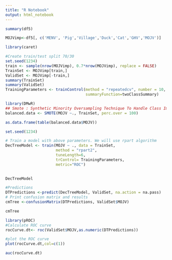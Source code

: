 ---
title: "R Notebook"
output: html_notebook
---



```{r}
summary(df5)
```

```{r}
MOJVimp<-df5[, c('MENV', 'Pig','Village','Duck','Cat','GHV','MOJV')]
```
```{r}
library(caret)
```

```{r}
#Create train/test split 70/30
set.seed(1234)
train <- sample(nrow(MOJVimp), 0.7*nrow(MOJVimp), replace = FALSE)
TrainSet <- MOJVimp[train,]
ValidSet <- MOJVimp[-train,]
summary(TrainSet)
summary(ValidSet)
TrainingParameters <- trainControl(method = "repeatedcv", number = 10, repeats=10,classProbs = TRUE,
                                   summaryFunction=twoClassSummary)
```

```{r}
library(DMwR)
## Smote : Synthetic Minority Oversampling Technique To Handle Class Imbalance In Binary Classification; code below puts it at 1:1 balance
balanced.data <- SMOTE(MOJV ~., TrainSet, perc.over = 100)

as.data.frame(table(balanced.data$MOJV))
```

```{r}
set.seed(1234)

# Train a model with above parameters. We will use rpart algorithm
DecTreeModel <- train(MOJV ~ ., data = TrainSet, 
                      method = "rpart2",
                      tuneLength=6,
                      trControl= TrainingParameters,
                      metric="ROC")
                      
```
```{r}
DecTreeModel
```


```{r}
#Predictions
DTPredictions <-predict(DecTreeModel, ValidSet, na.action = na.pass)
# Print confusion matrix and results
cmTree <-confusionMatrix(DTPredictions, ValidSet$MOJV)
```
```{r}
cmTree
```

```{r}
library(pROC)
#Calculate ROC curve
rocCurve.dt<- roc(ValidSet$MOJV,as.numeric(DTPredictions))
```

```{r}
#plot the ROC curve
plot(rocCurve.dt,col=c(1))
```
```{r}
auc(rocCurve.dt)
```

